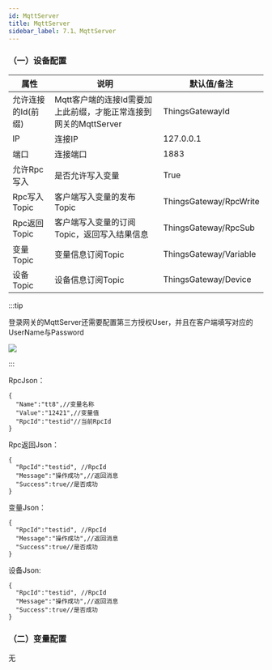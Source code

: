 ```yaml
---
id: MqttServer
title: MqttServer
sidebar_label: 7.1、MqttServer
---
```


### （一）设备配置

| 属性           |  说明                    | 默认值/备注|
| ---------------| --------------------------| ---|
| 允许连接的Id(前缀)         | Mqtt客户端的连接Id需要加上此前缀，才能正常连接到网关的MqttServer  |ThingsGatewayId|
| IP         | 连接IP              | 127.0.0.1|
| 端口         | 连接端口              | 1883|
| 允许Rpc写入         | 是否允许写入变量              | True |
| Rpc写入Topic         | 客户端写入变量的发布Topic              | ThingsGateway/RpcWrite |
| Rpc返回Topic         | 客户端写入变量的订阅Topic，返回写入结果信息              | ThingsGateway/RpcSub |
| 变量Topic         | 变量信息订阅Topic              | ThingsGateway/Variable |
| 设备Topic         | 设备信息订阅Topic              | ThingsGateway/Device |

:::tip

 登录网关的MqttServer还需要配置第三方授权User，并且在客户端填写对应的UserName与Password


![](/img/mqttserver1.png)

:::

RpcJson：
```
{
  "Name":"tt8",//变量名称
  "Value":"12421",//变量值
  "RpcId":"testid"//当前RpcId
}
```
Rpc返回Json：
```
{
  "RpcId":"testid", //RpcId
  "Message":"操作成功",//返回消息
  "Success":true//是否成功
}
```

变量Json：
```
{
  "RpcId":"testid", //RpcId
  "Message":"操作成功",//返回消息
  "Success":true//是否成功
}
```
设备Json:
```
{
  "RpcId":"testid", //RpcId
  "Message":"操作成功",//返回消息
  "Success":true//是否成功
}
```



### （二）变量配置
无




